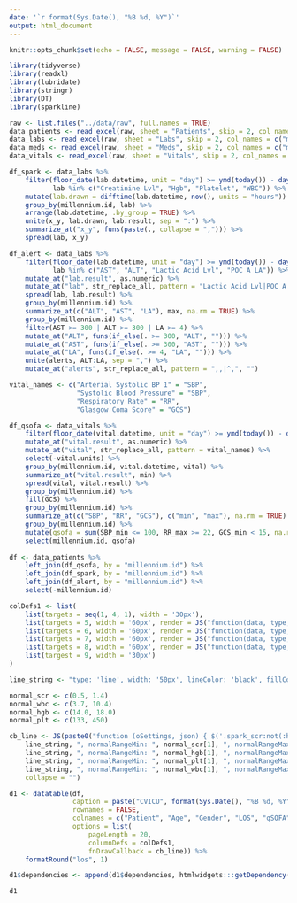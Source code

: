 ```yaml
---
date: '`r format(Sys.Date(), "%B %d, %Y")`'
output: html_document
---
```


```r
knitr::opts_chunk$set(echo = FALSE, message = FALSE, warning = FALSE)
```

```r
library(tidyverse)
library(readxl)
library(lubridate)
library(stringr)
library(DT)
library(sparkline)

raw <- list.files("../data/raw", full.names = TRUE) 
data_patients <- read_excel(raw, sheet = "Patients", skip = 2, col_names = c("millennium.id", "name", "age", "gender", "los")) 
data_labs <- read_excel(raw, sheet = "Labs", skip = 2, col_names = c("millennium.id", "lab.datetime", "lab", "lab.result"))
data_meds <- read_excel(raw, sheet = "Meds", skip = 2, col_names = c("millennium.id", "med.datetime", "med", "dose", "dose.units"))
data_vitals <- read_excel(raw, sheet = "Vitals", skip = 2, col_names = c("millennium.id", "vital.datetime", "vital", "vital.result", "vital.units"))
```

```r
df_spark <- data_labs %>%
    filter(floor_date(lab.datetime, unit = "day") >= ymd(today()) - days(3),
           lab %in% c("Creatinine Lvl", "Hgb", "Platelet", "WBC")) %>%
    mutate(lab.drawn = difftime(lab.datetime, now(), units = "hours")) %>%
    group_by(millennium.id, lab) %>%
    arrange(lab.datetime, .by_group = TRUE) %>%
    unite(x_y, lab.drawn, lab.result, sep = ":") %>%
    summarize_at("x_y", funs(paste(., collapse = ","))) %>%
    spread(lab, x_y) 

df_alert <- data_labs %>%
    filter(floor_date(lab.datetime, unit = "day") >= ymd(today()) - days(2),
           lab %in% c("AST", "ALT", "Lactic Acid Lvl", "POC A LA")) %>%
    mutate_at("lab.result", as.numeric) %>%
    mutate_at("lab", str_replace_all, pattern = "Lactic Acid Lvl|POC A LA", replacement = "LA") %>%
    spread(lab, lab.result) %>%
    group_by(millennium.id) %>%
    summarize_at(c("ALT", "AST", "LA"), max, na.rm = TRUE) %>%
    group_by(millennium.id) %>%
    filter(AST >= 300 | ALT >= 300 | LA >= 4) %>%
    mutate_at("ALT", funs(if_else(. >= 300, "ALT", ""))) %>%
    mutate_at("AST", funs(if_else(. >= 300, "AST", ""))) %>%
    mutate_at("LA", funs(if_else(. >= 4, "LA", ""))) %>%
    unite(alerts, ALT:LA, sep = ",") %>%
    mutate_at("alerts", str_replace_all, pattern = ",,|^,", "")

vital_names <- c("Arterial Systolic BP 1" = "SBP",
                 "Systolic Blood Pressure" = "SBP",
                 "Respiratory Rate" = "RR",
                 "Glasgow Coma Score" = "GCS")

df_qsofa <- data_vitals %>%
    filter(floor_date(vital.datetime, unit = "day") >= ymd(today()) - days(1)) %>%
    mutate_at("vital.result", as.numeric) %>%
    mutate_at("vital", str_replace_all, pattern = vital_names) %>%
    select(-vital.units) %>%
    group_by(millennium.id, vital.datetime, vital) %>%
    summarize_at("vital.result", min) %>%
    spread(vital, vital.result) %>%
    group_by(millennium.id) %>%
    fill(GCS) %>%
    group_by(millennium.id) %>%
    summarize_at(c("SBP", "RR", "GCS"), c("min", "max"), na.rm = TRUE) %>%
    group_by(millennium.id) %>%
    mutate(qsofa = sum(SBP_min <= 100, RR_max >= 22, GCS_min < 15, na.rm = TRUE)) %>%
    select(millennium.id, qsofa)
    
df <- data_patients %>%
    left_join(df_qsofa, by = "millennium.id") %>%
    left_join(df_spark, by = "millennium.id") %>%
    left_join(df_alert, by = "millennium.id") %>%
    select(-millennium.id)

colDefs1 <- list(
    list(targets = seq(1, 4, 1), width = '30px'),
    list(targets = 5, width = '60px', render = JS("function(data, type, full){ return '<span class=spark_scr>' + data + '</span>' }")),
    list(targets = 6, width = '60px', render = JS("function(data, type, full){ return '<span class=spark_hgb>' + data + '</span>' }")),
    list(targets = 7, width = '60px', render = JS("function(data, type, full){ return '<span class=spark_plt>' + data + '</span>' }")),
    list(targets = 8, width = '60px', render = JS("function(data, type, full){ return '<span class=spark_wbc>' + data + '</span>' }")),
    list(targest = 9, width = '30px')
)

line_string <- "type: 'line', width: '50px', lineColor: 'black', fillColor: false, highlightLineColor: 'orange', highlightSpotColor: 'orange'"

normal_scr <- c(0.5, 1.4)
normal_wbc <- c(3.7, 10.4)
normal_hgb <- c(14.0, 18.0)
normal_plt <- c(133, 450)

cb_line <- JS(paste0("function (oSettings, json) { $('.spark_scr:not(:has(canvas))').sparkline('html', { ", 
    line_string, ", normalRangeMin: ", normal_scr[1], ", normalRangeMax: ", normal_scr[2], " });\n $('.spark_hgb:not(:has(canvas))').sparkline('html', { ", 
    line_string, ", normalRangeMin: ", normal_hgb[1], ", normalRangeMax: ", normal_hgb[2], " });\n $('.spark_plt:not(:has(canvas))').sparkline('html', { ", 
    line_string, ", normalRangeMin: ", normal_plt[1], ", normalRangeMax: ", normal_plt[2], " });\n $('.spark_wbc:not(:has(canvas))').sparkline('html', { ", 
    line_string, ", normalRangeMin: ", normal_wbc[1], ", normalRangeMax: ", normal_wbc[2], " });}"), 
    collapse = "")

d1 <- datatable(df, 
                caption = paste("CVICU", format(Sys.Date(), "%B %d, %Y"), sep = " - "),
                rownames = FALSE, 
                colnames = c("Patient", "Age", "Gender", "LOS", "qSOFA", "SCr", "Hgb", "Plt", "WBC", "Alerts"),
                options = list(
                    pageLength = 20,
                    columnDefs = colDefs1, 
                    fnDrawCallback = cb_line)) %>%
    formatRound("los", 1)

d1$dependencies <- append(d1$dependencies, htmlwidgets:::getDependency("sparkline"))

d1
```

